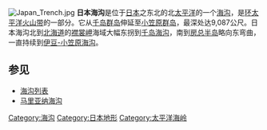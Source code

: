 {{Unreferenced|time=2021-11-16T12:33:22+00:00}}
[[File:Japan_Trench.jpg|right]]
'''日本海沟'''是位于[[日本|日本]]之东北的北[[太平洋|太平洋]]的一个[[海沟|海沟]]，是[[环太平洋火山带|环太平洋火山带]]的一部分。它从[[千岛群岛|千岛群岛]]伸延至[[小笠原群岛|小笠原群岛]]，最深处达9,087公尺。日本海沟北到[[北海道|北海道]]的[[襟裳岬|襟裳岬]]海域大幅东拐到[[千岛海沟|千岛海沟]]，南到[[房总半岛|房总半岛]]略向东弯曲，一直持续到[[伊豆小笠原海溝|伊豆-小笠原海沟]]。

==参见==
* [[海沟列表|海沟列表]]
*[[马里亚纳海沟|马里亚纳海沟]]

{{japan-geo-stub}}
[[Category:海沟|Category:海沟]]
[[Category:日本地形|Category:日本地形]]
[[Category:太平洋海岭|Category:太平洋海岭]]